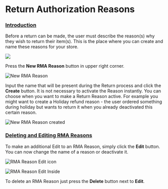 # Return Authorization Reasons

### [Introduction](return-authorization-reasons.md#introduction) <a id="introduction"></a>

Before a return can be made, the user must describe the reason\(s\) why they wish to return their item\(s\). This is the place where you can create and name these reasons for your store.

![](..//images/zrzut-ekranu-2021-08-20-001032.jpg)

Press the **New RMA Reason** button in upper right corner.

![New RMA Reason](..//images/image%20%2845%29.png)

Input the name that will be present during the Return process and click the **Create** button. It is not necessary to activate the Reason instantly. You can choose when you want to make a Return Reason active. For example you might want to create a Holiday refund reason - the user ordered something during holiday but wants to return it when you already deactivated this certain reason.

![New RMA Reason created](..//images/image%20%2847%29.png)

### [Deleting and Editing RMA Reasons](return-authorization-reasons.md#deleting-and-editing-rma-reasons) <a id="deleting-and-editing-rma-reasons"></a>

To make an additional Edit to an RMA Reason, simply click the **Edit** button. You can now change the name of a reason or deactivate it.

![RMA Reason Edit icon](..//images/image%20%2835%29.png)

![RMA Reason Edit Inside](..//images/image%20%2832%29.png)

To delete an RMA Reason just press the **Delete** button next to **Edit**.

